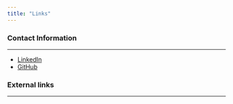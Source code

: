 ```yaml
---
title: "Links"
---
```


### Contact Information

------------------------


* [LinkedIn](www.linkedin.com/in/alexandrampcooper)
* [GitHub](https://github.com/alexandrampcooper)



### External links

------------------------



